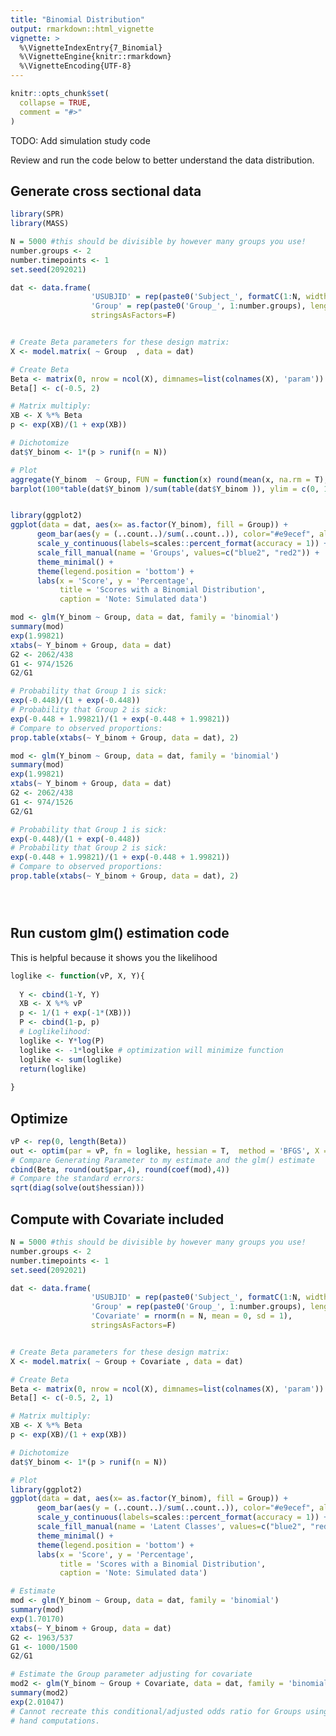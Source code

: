 ```yaml
---
title: "Binomial Distribution"
output: rmarkdown::html_vignette
vignette: >
  %\VignetteIndexEntry{7_Binomial}
  %\VignetteEngine{knitr::rmarkdown}
  %\VignetteEncoding{UTF-8}
---
```


```r
knitr::opts_chunk$set(
  collapse = TRUE,
  comment = "#>"
)
```


TODO: Add simulation study code

Review and run the code below to better understand the data distribution. 




## Generate cross sectional data


```r
library(SPR)
library(MASS)

N = 5000 #this should be divisible by however many groups you use!
number.groups <- 2
number.timepoints <- 1
set.seed(2092021)

dat <- data.frame(
                  'USUBJID' = rep(paste0('Subject_', formatC(1:N, width = 4, flag = '0')), length.out= N*number.timepoints),
                  'Group' = rep(paste0('Group_', 1:number.groups), length.out = N*number.timepoints),
                  stringsAsFactors=F)


# Create Beta parameters for these design matrix:
X <- model.matrix( ~ Group  , data = dat) 

# Create Beta
Beta <- matrix(0, nrow = ncol(X), dimnames=list(colnames(X), 'param'))
Beta[] <- c(-0.5, 2)

# Matrix multiply:
XB <- X %*% Beta
p <- exp(XB)/(1 + exp(XB))

# Dichotomize
dat$Y_binom <- 1*(p > runif(n = N))

# Plot
aggregate(Y_binom  ~ Group, FUN = function(x) round(mean(x, na.rm = T),2), dat = dat, na.action = na.pass)
barplot(100*table(dat$Y_binom )/sum(table(dat$Y_binom )), ylim = c(0, 100), ylab = 'Percentage', col = 'grey', main = 'Binomial')


library(ggplot2)
ggplot(data = dat, aes(x= as.factor(Y_binom), fill = Group)) +
      geom_bar(aes(y = (..count..)/sum(..count..)), color="#e9ecef", alpha=0.6, position="dodge", stat="count") +
      scale_y_continuous(labels=scales::percent_format(accuracy = 1)) +
      scale_fill_manual(name = 'Groups', values=c("blue2", "red2")) +
      theme_minimal() +
      theme(legend.position = 'bottom') +
      labs(x = 'Score', y = 'Percentage',
           title = 'Scores with a Binomial Distribution',
           caption = 'Note: Simulated data')

mod <- glm(Y_binom ~ Group, data = dat, family = 'binomial')
summary(mod)
exp(1.99821)
xtabs(~ Y_binom + Group, data = dat)
G2 <- 2062/438
G1 <- 974/1526
G2/G1

# Probability that Group 1 is sick:
exp(-0.448)/(1 + exp(-0.448))
# Probability that Group 2 is sick:
exp(-0.448 + 1.99821)/(1 + exp(-0.448 + 1.99821))
# Compare to observed proportions:
prop.table(xtabs(~ Y_binom + Group, data = dat), 2)


```

```r
mod <- glm(Y_binom ~ Group, data = dat, family = 'binomial')
summary(mod)
exp(1.99821)
xtabs(~ Y_binom + Group, data = dat)
G2 <- 2062/438
G1 <- 974/1526
G2/G1

# Probability that Group 1 is sick:
exp(-0.448)/(1 + exp(-0.448))
# Probability that Group 2 is sick:
exp(-0.448 + 1.99821)/(1 + exp(-0.448 + 1.99821))
# Compare to observed proportions:
prop.table(xtabs(~ Y_binom + Group, data = dat), 2)





```

## Run custom glm() estimation code 
This is helpful because it shows you the likelihood


```r

loglike <- function(vP, X, Y){
  
  Y <- cbind(1-Y, Y)
  XB <- X %*% vP
  p <- 1/(1 + exp(-1*(XB)))
  P <- cbind(1-p, p)
  # Loglikelihood:
  loglike <- Y*log(P)
  loglike <- -1*loglike # optimization will minimize function
  loglike <- sum(loglike)
  return(loglike)
  
}

```


## Optimize

```r
vP <- rep(0, length(Beta))
out <- optim(par = vP, fn = loglike, hessian = T,  method = 'BFGS', X = X, Y = dat$Y_binom)
# Compare Generating Parameter to my estimate and the glm() estimate
cbind(Beta, round(out$par,4), round(coef(mod),4))
# Compare the standard errors:
sqrt(diag(solve(out$hessian)))

```

## Compute with Covariate included

```r
N = 5000 #this should be divisible by however many groups you use!
number.groups <- 2
number.timepoints <- 1
set.seed(2092021)

dat <- data.frame(
                  'USUBJID' = rep(paste0('Subject_', formatC(1:N, width = 4, flag = '0')), length.out= N*number.timepoints),
                  'Group' = rep(paste0('Group_', 1:number.groups), length.out = N*number.timepoints),
                  'Covariate' = rnorm(n = N, mean = 0, sd = 1),
                  stringsAsFactors=F)


# Create Beta parameters for these design matrix:
X <- model.matrix( ~ Group + Covariate , data = dat)

# Create Beta
Beta <- matrix(0, nrow = ncol(X), dimnames=list(colnames(X), 'param'))
Beta[] <- c(-0.5, 2, 1)

# Matrix multiply:
XB <- X %*% Beta
p <- exp(XB)/(1 + exp(XB))

# Dichotomize
dat$Y_binom <- 1*(p > runif(n = N))

# Plot
library(ggplot2)
ggplot(data = dat, aes(x= as.factor(Y_binom), fill = Group)) +
      geom_bar(aes(y = (..count..)/sum(..count..)), color="#e9ecef", alpha=0.6, position="dodge", stat="count") +
      scale_y_continuous(labels=scales::percent_format(accuracy = 1)) +
      scale_fill_manual(name = 'Latent Classes', values=c("blue2", "red2")) +
      theme_minimal() +
      theme(legend.position = 'bottom') +
      labs(x = 'Score', y = 'Percentage',
           title = 'Scores with a Binomial Distribution',
           caption = 'Note: Simulated data')

# Estimate
mod <- glm(Y_binom ~ Group, data = dat, family = 'binomial')
summary(mod)
exp(1.70170)
xtabs(~ Y_binom + Group, data = dat)
G2 <- 1963/537
G1 <- 1000/1500
G2/G1

# Estimate the Group parameter adjusting for covariate
mod2 <- glm(Y_binom ~ Group + Covariate, data = dat, family = 'binomial')
summary(mod2)
exp(2.01047)
# Cannot recreate this conditional/adjusted odds ratio for Groups using
# hand computations.


```
